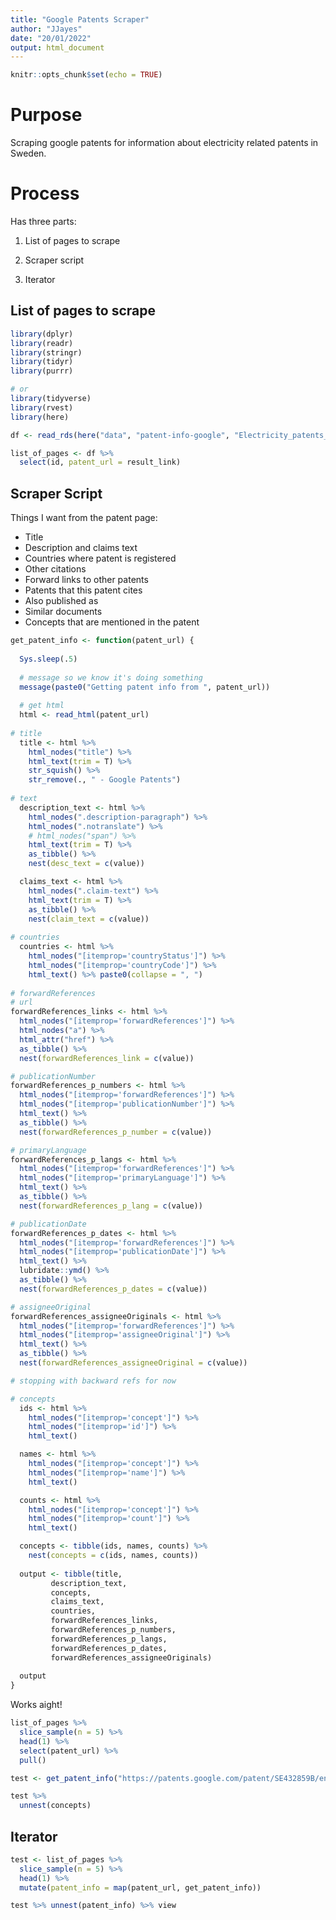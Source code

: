 ```yaml
---
title: "Google Patents Scraper"
author: "JJayes"
date: "20/01/2022"
output: html_document
---
```


```r
knitr::opts_chunk$set(echo = TRUE)
```

# Purpose

Scraping google patents for information about electricity related patents in Sweden.

# Process

Has three parts:

1. List of pages to scrape

2. Scraper script

3. Iterator

## List of pages to scrape

```r
library(dplyr)
library(readr)
library(stringr)
library(tidyr)
library(purrr)

# or
library(tidyverse)
library(rvest)
library(here)

```

```r
df <- read_rds(here("data", "patent-info-google", "Electricity_patents_list_Google_Patents.rds"))

list_of_pages <- df %>% 
  select(id, patent_url = result_link)
```

## Scraper Script

Things I want from the patent page:

* Title
* Description and claims text
* Countries where patent is registered
* Other citations
* Forward links to other patents
* Patents that this patent cites
* Also published as
* Similar documents
* Concepts that are mentioned in the patent

```r
get_patent_info <- function(patent_url) {
  
  Sys.sleep(.5)
  
  # message so we know it's doing something
  message(paste0("Getting patent info from ", patent_url))
  
  # get html
  html <- read_html(patent_url)
  
# title
  title <- html %>%
    html_nodes("title") %>%
    html_text(trim = T) %>%
    str_squish() %>%
    str_remove(., " - Google Patents")
  
# text
  description_text <- html %>%
    html_nodes(".description-paragraph") %>%
    html_nodes(".notranslate") %>%
    # html_nodes("span") %>%
    html_text(trim = T) %>%
    as_tibble() %>%
    nest(desc_text = c(value))

  claims_text <- html %>%
    html_nodes(".claim-text") %>%
    html_text(trim = T) %>%
    as_tibble() %>%
    nest(claim_text = c(value))
  
# countries
  countries <- html %>%
    html_nodes("[itemprop='countryStatus']") %>%
    html_nodes("[itemprop='countryCode']") %>%
    html_text() %>% paste0(collapse = ", ")
  
# forwardReferences
# url
forwardReferences_links <- html %>%
  html_nodes("[itemprop='forwardReferences']") %>%
  html_nodes("a") %>%
  html_attr("href") %>%
  as_tibble() %>%
  nest(forwardReferences_link = c(value))

# publicationNumber
forwardReferences_p_numbers <- html %>%
  html_nodes("[itemprop='forwardReferences']") %>%
  html_nodes("[itemprop='publicationNumber']") %>% 
  html_text() %>%
  as_tibble() %>% 
  nest(forwardReferences_p_number = c(value))

# primaryLanguage
forwardReferences_p_langs <- html %>%
  html_nodes("[itemprop='forwardReferences']") %>%
  html_nodes("[itemprop='primaryLanguage']") %>% 
  html_text() %>%
  as_tibble() %>% 
  nest(forwardReferences_p_lang = c(value))

# publicationDate
forwardReferences_p_dates <- html %>%
  html_nodes("[itemprop='forwardReferences']") %>%
  html_nodes("[itemprop='publicationDate']") %>% 
  html_text() %>% 
  lubridate::ymd() %>% 
  as_tibble() %>% 
  nest(forwardReferences_p_dates = c(value))

# assigneeOriginal
forwardReferences_assigneeOriginals <- html %>%
  html_nodes("[itemprop='forwardReferences']") %>%
  html_nodes("[itemprop='assigneeOriginal']") %>% 
  html_text() %>% 
  as_tibble() %>% 
  nest(forwardReferences_assigneeOriginal = c(value))

# stopping with backward refs for now

# concepts
  ids <- html %>%
    html_nodes("[itemprop='concept']") %>%
    html_nodes("[itemprop='id']") %>%
    html_text()

  names <- html %>%
    html_nodes("[itemprop='concept']") %>%
    html_nodes("[itemprop='name']") %>%
    html_text()

  counts <- html %>%
    html_nodes("[itemprop='concept']") %>%
    html_nodes("[itemprop='count']") %>%
    html_text()

  concepts <- tibble(ids, names, counts) %>%
    nest(concepts = c(ids, names, counts))
  
  output <- tibble(title, 
         description_text,
         concepts,
         claims_text,
         countries,
         forwardReferences_links,
         forwardReferences_p_numbers,
         forwardReferences_p_langs,
         forwardReferences_p_dates,
         forwardReferences_assigneeOriginals)
  
  output
}

```

Works aight!

```r
list_of_pages %>% 
  slice_sample(n = 5) %>% 
  head(1) %>% 
  select(patent_url) %>% 
  pull()

test <- get_patent_info("https://patents.google.com/patent/SE432859B/en")

test %>%
  unnest(concepts)
```

## Iterator

```r
test <- list_of_pages %>% 
  slice_sample(n = 5) %>% 
  head(1) %>% 
  mutate(patent_info = map(patent_url, get_patent_info))
```

```r
test %>% unnest(patent_info) %>% view
```

